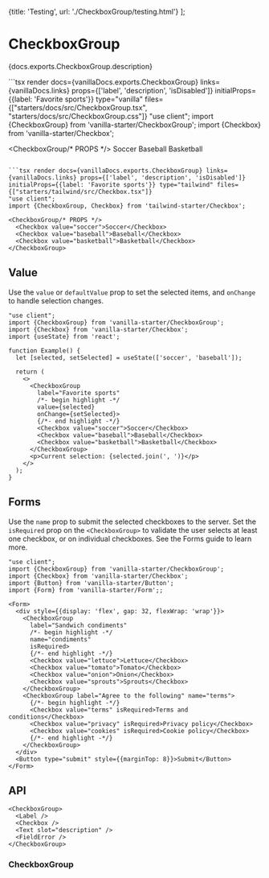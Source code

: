

  {title: 'Testing', url: './CheckboxGroup/testing.html'}
];

# CheckboxGroup

<PageDescription>{docs.exports.CheckboxGroup.description}</PageDescription>

<ExampleSwitcher>
  ```tsx render docs={vanillaDocs.exports.CheckboxGroup} links={vanillaDocs.links} props={['label', 'description', 'isDisabled']} initialProps={{label: 'Favorite sports'}} type="vanilla" files={["starters/docs/src/CheckboxGroup.tsx", "starters/docs/src/CheckboxGroup.css"]}
  "use client";
  import {CheckboxGroup} from 'vanilla-starter/CheckboxGroup';
  import {Checkbox} from 'vanilla-starter/Checkbox';

  <CheckboxGroup/* PROPS */>
    <Checkbox value="soccer">Soccer</Checkbox>
    <Checkbox value="baseball">Baseball</Checkbox>
    <Checkbox value="basketball">Basketball</Checkbox>
  </CheckboxGroup>
  ```

  ```tsx render docs={vanillaDocs.exports.CheckboxGroup} links={vanillaDocs.links} props={['label', 'description', 'isDisabled']} initialProps={{label: 'Favorite sports'}} type="tailwind" files={["starters/tailwind/src/Checkbox.tsx"]}
  "use client";
  import {CheckboxGroup, Checkbox} from 'tailwind-starter/Checkbox';

  <CheckboxGroup/* PROPS */>
    <Checkbox value="soccer">Soccer</Checkbox>
    <Checkbox value="baseball">Baseball</Checkbox>
    <Checkbox value="basketball">Basketball</Checkbox>
  </CheckboxGroup>
  ```
</ExampleSwitcher>

## Value

Use the `value` or `defaultValue` prop to set the selected items, and `onChange` to handle selection changes.

```tsx render
"use client";
import {CheckboxGroup} from 'vanilla-starter/CheckboxGroup';
import {Checkbox} from 'vanilla-starter/Checkbox';
import {useState} from 'react';

function Example() {
  let [selected, setSelected] = useState(['soccer', 'baseball']);

  return (
    <>
      <CheckboxGroup
        label="Favorite sports"
        /*- begin highlight -*/
        value={selected}
        onChange={setSelected}>
        {/*- end highlight -*/}
        <Checkbox value="soccer">Soccer</Checkbox>
        <Checkbox value="baseball">Baseball</Checkbox>
        <Checkbox value="basketball">Basketball</Checkbox>
      </CheckboxGroup>
      <p>Current selection: {selected.join(', ')}</p>
    </>
  );
}
```

## Forms

Use the `name` prop to submit the selected checkboxes to the server. Set the `isRequired` prop on the `<CheckboxGroup>` to validate the user selects at least one checkbox, or on individual checkboxes. See the Forms guide to learn more.

```tsx render
"use client";
import {CheckboxGroup} from 'vanilla-starter/CheckboxGroup';
import {Checkbox} from 'vanilla-starter/Checkbox';
import {Button} from 'vanilla-starter/Button';
import {Form} from 'vanilla-starter/Form';;

<Form>
  <div style={{display: 'flex', gap: 32, flexWrap: 'wrap'}}>
    <CheckboxGroup
      label="Sandwich condiments"
      /*- begin highlight -*/
      name="condiments"
      isRequired>
      {/*- end highlight -*/}
      <Checkbox value="lettuce">Lettuce</Checkbox>
      <Checkbox value="tomato">Tomato</Checkbox>
      <Checkbox value="onion">Onion</Checkbox>
      <Checkbox value="sprouts">Sprouts</Checkbox>
    </CheckboxGroup>
    <CheckboxGroup label="Agree to the following" name="terms">
      {/*- begin highlight -*/}
      <Checkbox value="terms" isRequired>Terms and conditions</Checkbox>
      <Checkbox value="privacy" isRequired>Privacy policy</Checkbox>
      <Checkbox value="cookies" isRequired>Cookie policy</Checkbox>
      {/*- end highlight -*/}
    </CheckboxGroup>
  </div>
  <Button type="submit" style={{marginTop: 8}}>Submit</Button>
</Form>
```

## API

<Anatomy />

```tsx links={{CheckboxGroup: '#checkboxgroup', Checkbox: 'Checkbox.html'}}
<CheckboxGroup>
  <Label />
  <Checkbox />
  <Text slot="description" />
  <FieldError />
</CheckboxGroup>
```

### CheckboxGroup

<PropTable component={docs.exports.CheckboxGroup} links={docs.links} />
